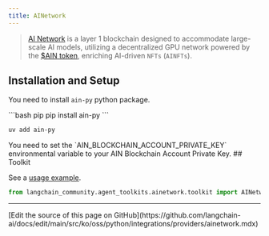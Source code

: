 ```yaml
---
title: AINetwork
---
```


>[AI Network](https://www.ainetwork.ai/build-on-ain) is a layer 1 blockchain designed to accommodate
> large-scale AI models, utilizing a decentralized GPU network powered by the
> [$AIN token](https://www.ainetwork.ai/token), enriching AI-driven `NFTs` (`AINFTs`).


## Installation and Setup

You need to install `ain-py` python package.

<CodeGroup>
```bash pip
pip install ain-py
```

```bash uv
uv add ain-py
```
</CodeGroup>
You need to set the `AIN_BLOCKCHAIN_ACCOUNT_PRIVATE_KEY` environmental variable to your AIN Blockchain Account Private Key.
## Toolkit

See a [usage example](/oss/python/integrations/tools/ainetwork).

```python
from langchain_community.agent_toolkits.ainetwork.toolkit import AINetworkToolkit
```

---

<Callout icon="pen-to-square" iconType="regular">
  [Edit the source of this page on GitHub](https://github.com/langchain-ai/docs/edit/main/src/ko/oss/python/integrations/providers/ainetwork.mdx)
</Callout>

